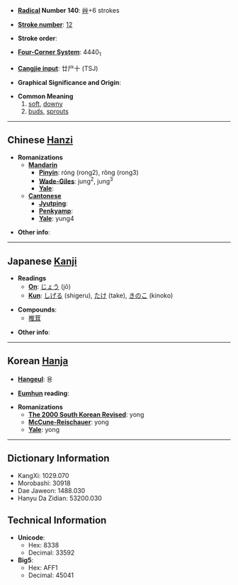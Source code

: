 * '''[[Wiktionary:Chinese radical index| Radical]] Number 140''': [[Wiktionary:Chinese radical index 艸|艸]]+6 strokes

* '''[[Wiktionary:Chinese total strokes index|Stroke number]]''': [[Wiktionary:Chinese total strokes index 12|12]]

* '''Stroke order''': 

* '''[[Wiktionary:Chinese four corner index|Four-Corner System]]''': 4440<sub>1</sub>

* '''[[Wiktionary:Chinese Cangjie index|Cangjie input]]''': 廿尸十 (TSJ)

* '''Graphical Significance and Origin''': 

* '''Common Meaning'''
*#[[soft]], [[downy]]
*# [[buds]], [[sprouts]]

----

== Chinese [[Hanzi]] ==

* '''Romanizations'''
** '''[[Mandarin]]'''
*** '''[[Pinyin]]''': róng (rong2), rǒng (rong3)
*** '''[[Wade-Giles]]''': jung<sup>2</sup>, jung<sup>3</sup>
*** '''[[Yale]]''': 
** '''[[Cantonese]]'''
*** '''[[Jyutping]]''':
*** '''[[Penkyamp]]''': 
*** '''[[Yale]]''': yung4

* '''Other info''': 

----

== Japanese [[Kanji]] ==

* '''Readings'''
** '''[[On]]''': [[じょう]] (jō)
** '''[[Kun]]''': [[しげる]] (shigeru), [[たけ]] (take), [[きのこ]] (kinoko)

* '''Compounds''':
**[[椎茸]]

* '''Other info''':  

----

== Korean [[Hanja]] ==

* '''[[Hangeul]]''': 용

* '''[[Eumhun]] reading''': 

* '''Romanizations'''
** '''[[The 2000 South Korean Revised Romanization|The 2000 South Korean Revised]]''': yong
** '''[[McCune-Reischauer]]''': yong
** '''[[Yale]]''': yong

----

== Dictionary Information ==

* KangXi: 1029.070
* Morobashi: 30918
* Dae Jaweon: 1488.030
* Hanyu Da Zidian: 53200.030

== Technical Information ==

* '''Unicode''':
** Hex: 8338
** Decimal: 33592
* '''Big5''':
** Hex: AFF1
** Decimal: 45041
